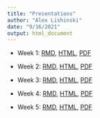 ```yaml
---
title: "Presentations"
author: "Alex Lishinski"
date: "9/16/2021"
output: html_document
---
```


- Week 1: [RMD](https://github.com/alishinski/course-website/blob/master/slides/week1-slides.Rmd), [HTML](https://f21-intro-to-data-sci-methods-in-ed.netlify.app/slides/week1-slides.html), [PDF](https://f21-intro-to-data-sci-methods-in-ed.netlify.app/slides/week1-slides.pdf)

- Week 2: [RMD](https://github.com/alishinski/course-website/blob/master/slides/week2-slides.Rmd), [HTML](https://f21-intro-to-data-sci-methods-in-ed.netlify.app/slides/week2-slides.html), [PDF](https://f21-intro-to-data-sci-methods-in-ed.netlify.app/slides/week2-slides.pdf)

- Week 3: [RMD](https://github.com/alishinski/course-website/blob/master/slides/week3-slides.Rmd), [HTML](https://f21-intro-to-data-sci-methods-in-ed.netlify.app/slides/week3-slides.html), [PDF](https://f21-intro-to-data-sci-methods-in-ed.netlify.app/slides/week3-slides.pdf)

- Week 4: [RMD](https://github.com/alishinski/course-website/blob/master/slides/week4-slides.Rmd), [HTML](https://f21-intro-to-data-sci-methods-in-ed.netlify.app/slides/week4-slides.html), [PDF](https://f21-intro-to-data-sci-methods-in-ed.netlify.app/slides/week4-slides.pdf)

- Week 5: [RMD](https://github.com/alishinski/course-website/blob/master/slides/week5-slides.Rmd), [HTML](https://f21-intro-to-data-sci-methods-in-ed.netlify.app/slides/week5-slides.html), [PDF](https://f21-intro-to-data-sci-methods-in-ed.netlify.app/slides/week5-slides.pdf)
